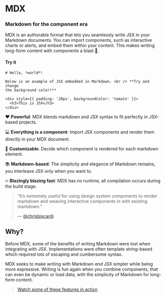 # MDX

### Markdown for the component era

MDX is an authorable format that lets you seamlessly write JSX in your Markdown
documents. You can import components, such as interactive charts or alerts, and
embed them within your content. This makes writing long-form content with
components a blast :rocket:.

#### Try it

```.mdx
# Hello, *world*!

Below is an example of JSX embedded in Markdown. <br /> **Try and change
the background color!**

<div style={{ padding: '20px', backgroundColor: 'tomato' }}>
  <h3>This is JSX</h3>
</div>
```

:heart: **Powerful**: MDX blends markdown and JSX syntax to fit perfectly in
JSX-based projects.

:computer: **Everything is a component**: Import JSX components and render them
directly in your MDX document.

:wrench: **Customizable**: Decide which component is rendered for each markdown
element.

:books: **Markdown-based**: The simplicity and elegance of Markdown remains,
you interleave JSX only when you want to.

:fire: **Blazingly blazing fast**: MDX has no runtime, all compilation occurs
during the build stage.

> “It’s extremely useful for using design system components to render markdown
> and weaving interactive components in with existing markdown.”
>
> — [@chrisbiscardi][quote]

## Why?

Before MDX, some of the benefits of writing Markdown were lost when integrating
with JSX. Implementations were often template string-based which required lots
of escaping and cumbersome syntax.

MDX seeks to make writing with Markdown _and_ JSX simpler while being more
expressive. Writing is fun again when you combine components, that can
even be dynamic or load data, with the simplicity of Markdown for long-form
content.

> [Watch some of these features in action][intro]

[quote]: https://twitter.com/chrisbiscardi/status/1022304288326864896
[intro]: https://www.youtube.com/watch?v=d2sQiI5NFAM&list=PLV5CVI1eNcJgCrPH_e6d57KRUTiDZgs0u
